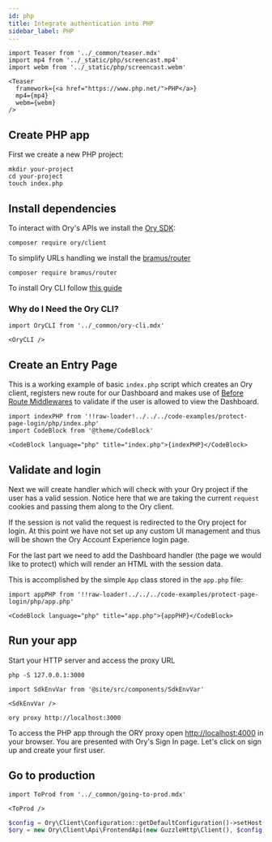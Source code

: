 ```yaml
---
id: php
title: Integrate authentication into PHP
sidebar_label: PHP
---
```


```mdx-code-block
import Teaser from '../_common/teaser.mdx'
import mp4 from '../_static/php/screencast.mp4'
import webm from '../_static/php/screencast.webm'

<Teaser
  framework={<a href="https://www.php.net/">PHP</a>}
  mp4={mp4}
  webm={webm}
/>
```

## Create PHP app

First we create a new PHP project:

```shell-session
mkdir your-project
cd your-project
touch index.php
```

## Install dependencies

To interact with Ory's APIs we install the [Ory SDK](https://packagist.org/packages/ory/client):

```shell-session
composer require ory/client
```

To simplify URLs handling we install the [bramus/router](https://packagist.org/packages/bramus/router)

```shell-session
composer require bramus/router
```

To install Ory CLI follow [this guide](https://www.ory.sh/docs/guides/ory-cli-install-use)

### Why do I Need the Ory CLI?

```mdx-code-block
import OryCLI from '../_common/ory-cli.mdx'

<OryCLI />
```

## Create an Entry Page

This is a working example of basic `index.php` script which creates an Ory client, registers new route for our Dashboard and makes
use of [Before Route Middlewares](https://github.com/bramus/router#before-router-middlewares) to validate if the user is allowed
to view the Dashboard.

```mdx-code-block
import indexPHP from '!!raw-loader!../../../code-examples/protect-page-login/php/index.php'
import CodeBlock from '@theme/CodeBlock'

<CodeBlock language="php" title="index.php">{indexPHP}</CodeBlock>
```

## Validate and login

Next we will create handler which will check with your Ory project if the user has a valid session. Notice here that we are taking
the current `request` cookies and passing them along to the Ory client.

If the session is not valid the request is redirected to the Ory project for login. At this point we have not set up any custom UI
management and thus will be shown the Ory Account Experience login page.

For the last part we need to add the Dashboard handler (the page we would like to protect) which will render an HTML with the
session data.

This is accomplished by the simple `App` class stored in the `app.php` file:

```mdx-code-block
import appPHP from '!!raw-loader!../../../code-examples/protect-page-login/php/app.php'

<CodeBlock language="php" title="app.php">{appPHP}</CodeBlock>
```

## Run your app

Start your HTTP server and access the proxy URL

```shell-session
php -S 127.0.0.1:3000
```

```mdx-code-block
import SdkEnvVar from '@site/src/components/SdkEnvVar'

<SdkEnvVar />
```

```shell-session
ory proxy http://localhost:3000
```

To access the PHP app through the ORY proxy open [http://localhost:4000](http://localhost:4000) in your browser. You are presented
with Ory's Sign In page. Let's click on sign up and create your first user.

## Go to production

```mdx-code-block
import ToProd from '../_common/going-to-prod.mdx'

<ToProd />
```

```php
$config = Ory\Client\Configuration::getDefaultConfiguration()->setHost("https://ory.example.org"));
$ory = new Ory\Client\Api\FrontendApi(new GuzzleHttp\Client(), $config);
```
